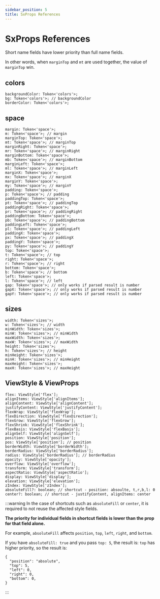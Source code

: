 ```yaml
---
sidebar_position: 5
title: SxProps References
---
```



# SxProps References

Short name fields have lower priority than full name fields.

In other words, when `marginTop` and `mt` are used together, the value of `marginTop` win.

## colors

```tsx
backgroundColor: Token<'colors'>;
bg: Token<'colors'>; // backgroundColor
borderColor: Token<'colors'>;
```

## space

```tsx
margin: Token<'space'>;  
m: Token<'space'>; // margin  
marginTop: Token<'space'>;  
mt: Token<'space'>; // marginTop  
marginRight: Token<'space'>;  
mr: Token<'space'>; // marginRight  
marginBottom: Token<'space'>;  
mb: Token<'space'>; // marginBottom  
marginLeft: Token<'space'>;  
ml: Token<'space'>; // marginLeft  
marginX: Token<'space'>;  
mx: Token<'space'>; // marginX  
marginY: Token<'space'>;  
my: Token<'space'>; // marginY  
padding: Token<'space'>;  
p: Token<'space'>; // padding  
paddingTop: Token<'space'>;  
pt: Token<'space'>; // paddingTop  
paddingRight: Token<'space'>;  
pr: Token<'space'>; // paddingRight  
paddingBottom: Token<'space'>;  
pb: Token<'space'>; // paddingBottom  
paddingLeft: Token<'space'>;  
pl: Token<'space'>; // paddingLeft  
paddingX: Token<'space'>;  
px: Token<'space'>; // paddingX  
paddingY: Token<'space'>;  
py: Token<'space'>; // paddingY  
top: Token<'space'>;  
t: Token<'space'>; // top  
right: Token<'space'>;  
r: Token<'space'>; // right  
bottom: Token<'space'>;  
b: Token<'space'>; // bottom  
left: Token<'space'>;  
l: Token<'space'>; // left  
gap: Token<'space'>; // only works if parsed result is number  
gapX: Token<'space'>; // only works if parsed result is number  
gapY: Token<'space'>; // only works if parsed result is number
```

## sizes

```tsx
width: Token<'sizes'>;  
w: Token<'sizes'>; // width  
minWidth: Token<'sizes'>;  
minW: Token<'sizes'>; // minWidth  
maxWidth: Token<'sizes'>;  
maxW: Token<'sizes'>; // maxWidth  
height: Token<'sizes'>;  
h: Token<'sizes'>; // height  
minHeight: Token<'sizes'>;  
minH: Token<'sizes'>; // minHeight  
maxHeight: Token<'sizes'>;  
maxH: Token<'sizes'>; // maxHeight
```

## ViewStyle & ViewProps

```tsx
flex: ViewStyle['flex'];  
alignItems: ViewStyle['alignItems'];  
alignContent: ViewStyle['alignContent'];  
justifyContent: ViewStyle['justifyContent'];  
flexWrap: ViewStyle['flexWrap'];  
flexDirection: ViewStyle['flexDirection'];  
flexGrow: ViewStyle['flexGrow'];  
flexShrink: ViewStyle['flexShrink'];  
flexBasis: ViewStyle['flexBasis'];  
alignSelf: ViewStyle['alignSelf'];  
position: ViewStyle['position'];  
pos: ViewStyle['position']; // position  
borderWidth: ViewStyle['borderWidth'];  
borderRadius: ViewStyle['borderRadius'];  
radius: ViewStyle['borderRadius']; // borderRadius  
opacity: ViewStyle['opacity'];  
overflow: ViewStyle['overflow'];  
transform: ViewStyle['transform'];  
aspectRatio: ViewStyle['aspectRatio'];  
display: ViewStyle['display'];  
elevation: ViewStyle['elevation'];  
zIndex: ViewStyle['zIndex'];  
absoluteFill?: boolean; // shortcut - position: absoulte, t,r,b,l: 0  
center?: boolean; // shortcut - justifyContent, alignItems: center
```

:::warning
In the case of shortcuts such as `absoluteFill` or `center`, it is required to not reuse the affected style fields.

**The priority for individual fields in shortcut fields is lower than the prop for that field alone.**

For example, `absoluteFill` affects `position`, `top`, `left`, `right`, and `bottom`.

If you have `absoluteFill: true` and you pass `top: 5`, the result is: `top` has higher priority, so the result is:

```
{
  "position": "absolute",
  "top": 5,
  "left": 0,
  "right": 0,
  "bottom": 0,
}
```

:::